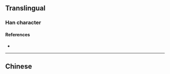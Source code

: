 {{also|掙}}
{{character info}}
==Translingual==

===Han character===
{{Han char|rn=64|rad=手|as=06|sn=9|four=|canj=QNSD|ids=⿰扌爭}}

====References====
* {{Han ref|kx=0431.171|hdz=31874.060|uh=6323|ud=25379}}

----

==Chinese==
{{zh-see|掙}}